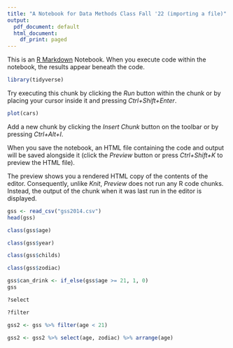 ```yaml
---
title: "A Notebook for Data Methods Class Fall '22 (importing a file)"
output:
  pdf_document: default
  html_document:
    df_print: paged
---
```


This is an [R Markdown](http://rmarkdown.rstudio.com) Notebook. When you execute code within the notebook, the results appear beneath the code. 

```r
library(tidyverse)
```

Try executing this chunk by clicking the *Run* button within the chunk or by placing your cursor inside it and pressing *Ctrl+Shift+Enter*. 

```r
plot(cars)
```

Add a new chunk by clicking the *Insert Chunk* button on the toolbar or by pressing *Ctrl+Alt+I*.

When you save the notebook, an HTML file containing the code and output will be saved alongside it (click the *Preview* button or press *Ctrl+Shift+K* to preview the HTML file).

The preview shows you a rendered HTML copy of the contents of the editor. Consequently, unlike *Knit*, *Preview* does not run any R code chunks. Instead, the output of the chunk when it was last run in the editor is displayed.

```r
gss <- read_csv("gss2014.csv")
head(gss)
```

```r
class(gss$age)
```

```r
class(gss$year)
```

```r
class(gss$childs)
```

```r
class(gss$zodiac)
```

```r
gss$can_drink <- if_else(gss$age >= 21, 1, 0)
gss
```

``` r
?select
```

``` r
?filter
```
``` r
gss2 <- gss %>% filter(age < 21)
```

``` r
gss2 <- gss2 %>% select(age, zodiac) %>% arrange(age)
```